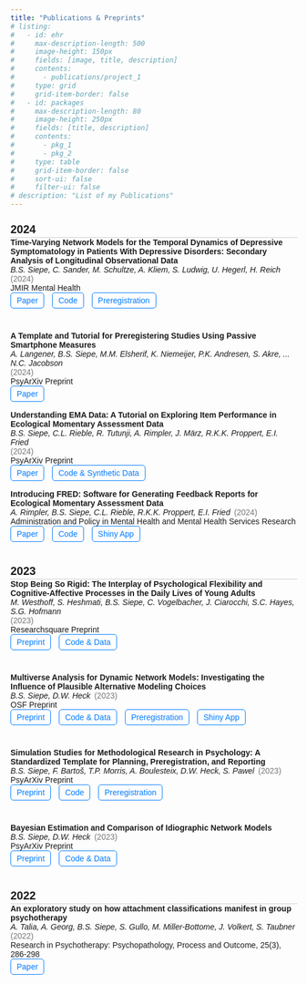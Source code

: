 ```yaml
---
title: "Publications & Preprints"
# listing:
#   - id: ehr
#     max-description-length: 500
#     image-height: 150px
#     fields: [image, title, description]
#     contents: 
#       - publications/project_1
#     type: grid
#     grid-item-border: false
#   - id: packages
#     max-description-length: 80
#     image-height: 250px
#     fields: [title, description]
#     contents: 
#       - pkg_1
#       - pkg_2
#     type: table
#     grid-item-border: false
#     sort-ui: false
#     filter-ui: false
# description: "List of my Publications"
---
```


```{=html}
<head>
    <style>
        body {
            font-family: Arial, sans-serif;
        }
        
        .year-header {
            font-size: 20px;
            font-weight: bold;
            margin-top: 25px;
            border-bottom: 1px solid #ccc;
            padding-bottom: 2px;
        }

        .publication {
            margin-bottom: 25px;
        }

        .title {
            font-weight: bold;
        }

        .authors {
            font-style: italic;
            display: inline-block;
            margin-right: 3px;
        }

        .year {
            font-size: 14px;
            color: #777;
            display: inline-block;
            margin-right: 10px;
        }

        .link, .code-link, .preregistration-link, .shiny-app-link {
            font-size: 14px;
            display: inline-block;
            padding: 5px 10px;
            border: 1px solid #007bff;
            color: #007bff;
            text-decoration: none;
            border-radius: 5px;
            margin-right: 10px;
            margin-bottom: 15px;
        }

        .link:hover, .code-link:hover, .preregistration-link:hover, .shiny-app-link:hover {
            background-color: #007bff;
            color: #fff;
        }
    </style>
</head>


<body>
    <div class="year-header">2024</div>
    
    <div class="publication">
        <div class="title">Time-Varying Network Models for the Temporal Dynamics of Depressive Symptomatology in Patients With Depressive Disorders: Secondary Analysis of Longitudinal Observational Data</div>
        <div class="authors">B.S. Siepe, C. Sander, M. Schultze, A. Kliem, S. Ludwig, U. Hegerl, H. Reich</div>
        <div class="year">(2024)</div>
        <div class="journal">JMIR Mental Health</div>
        <a class="link" href="https://doi.org/10.2196/50136">Paper</a>
        <a class="code-link" href="https://github.com/bsiepe/steady_tvvar">Code</a>
        <a class="preregistration-link" href="https://osf.io/mnehzs">Preregistration</a>
    </div>
    
    
    <div class="publication">
      <div class="publication">
    <div class="title">A Template and Tutorial for Preregistering Studies Using Passive Smartphone Measures</div>
    <div class="authors">A. Langener, B.S. Siepe, M.M. Elsherif, K. Niemeijer, P.K. Andresen, S. Akre, ... N.C. Jacobson</div>
    <div class="year">(2024)</div>
    <div class="journal">PsyArXiv Preprint</div>
    <a class="link" href="https://osf.io/preprints/psyarxiv/p4xf8">Paper</a>
      

        <div class="publication">
        <div class="title">Understanding EMA Data: A Tutorial on Exploring Item Performance in Ecological Momentary Assessment Data</div>
    <div class="authors">B.S. Siepe, C.L. Rieble, R. Tutunji, A. Rimpler, J. März, R.K.K. Proppert, E.I. Fried</div>
    <div class="year">(2024)</div>
    <div class="journal">PsyArXiv Preprint</div>
    <a class="link" href="https://doi.org/10.31234/osf.io/dvj8g">Paper</a>
  <a class="code-link" href="https://osf.io/yf3up/">Code & Synthetic Data</a>
  
    
    
    <div class="publication">
    <div class="title">Introducing FRED: Software for Generating Feedback Reports for Ecological Momentary Assessment Data</div>
    <div class="authors">A. Rimpler, B.S. Siepe, C.L. Rieble, R.K.K. Proppert, E.I. Fried</div>
    <div class="year">(2024)</div>
    <div class="journal">Administration and Policy in Mental Health and Mental Health Services Research </div>
    <a class="link" href="https://link.springer.com/article/10.1007/s10488-023-01324-4">Paper</a>
    <a class="code-link" href="https://osf.io/8q254/">Code</a>
    <a class="shiny-app-link" href="https://solo-fsw.shinyapps.io/FRED/">Shiny App</a>
    </div>
  
    <div class="year-header">2023</div>
        <div class="publication">
    <div class="title">Stop Being So Rigid: The Interplay of Psychological Flexibility and Cognitive-Affective Processes in the Daily Lives of Young Adults</div>
    <div class="authors">M. Westhoff, S. Heshmati, B.S. Siepe, C. Vogelbacher, J. Ciarocchi, S.C. Hayes, S.G. Hofmann</div>
    <div class="year">(2023)</div>
    <div class="journal">Researchsquare Preprint</div>
    <a class="link" href="https://www.researchsquare.com/article/rs-3742788/v1">Preprint</a>
    <a class="code-link" href="https://osf.io/ejtzs/">Code & Data</a>
    </div>
    
    
    
    <div class="publication">
    <div class="title">Multiverse Analysis for Dynamic Network Models: Investigating the Influence of Plausible Alternative Modeling Choices</div>
    <div class="authors">B.S. Siepe, D.W. Heck</div>
    <div class="year">(2023)</div>
    <div class="journal">OSF Preprint</div>
    <a class="link" href="https://doi.org/10.31219/osf.io/etm3u">Preprint</a>
    <a class="code-link" href="https://github.com/bsiepe/network-multiverse">Code & Data</a>
    <a class="preregistration-link" href="https://osf.io/ahcx5">Preregistration</a>
    <a class="shiny-app-link" href="https://bsiepe.shinyapps.io/shiny-app/">Shiny App</a>
    </div>
    
    <div class="publication">
    <div class="title">Simulation Studies for Methodological Research in Psychology: A                    Standardized Template for Planning, Preregistration, and Reporting</div>
    <div class="authors">B.S. Siepe, F. Bartoš, T.P. Morris, A. Boulesteix, D.W. Heck, S.                         Pawel</div>
    <div class="year">(2023)</div>
    <div class="journal">PsyArXiv Preprint</div>
    <a class="link" href="https://doi.org/10.31234/osf.io/ufgy6">Preprint</a>
    <a class="code-link" href="https://github.com/bsiepe/SimPsychReview">Code</a>
    <a class="preregistration-link" href="https://osf.io/dfgvu/registrations">Preregistration</a>
    </div>

    
    <div class="publication">
        <div class="title">Bayesian Estimation and Comparison of Idiographic Network Models</div>
        <div class="authors">B.S. Siepe, D.W. Heck</div>
        <div class="year">(2023)</div>
        <div class="journal">PsyArXiv Preprint</div>
        <a class="link" href="https://doi.org/10.31234/osf.io/uwfjc">Preprint</a>
        <a class="code-link" href="https://github.com/bsiepe/var-compare">Code & Data</a>
    </div>
    
    <div class="year-header">2022</div>
    <!-- <div class="publication"> -->
    <!--     <div class="title">Temporal dynamics of depressive symptomatology: An idiographic time series analysis applying network models to patients with depressive disorders.</div> -->
    <!--     <div class="authors">B.S. Siepe, C. Sander, M. Schultze, A. Kliem, S. Ludwig, U. Hegerl, H. Reich</div> -->
    <!--     <div class="year">(2022)</div> -->
    <!--     <div class="journal">PsyArXiv Preprint</div> -->
    <!--     <a class="link" href="https://doi.org/10.31234/osf.io/hnw69">Preprint</a> -->
    <!--     <a class="code-link" href="https://github.com/bsiepe/steady_tvvar">Code</a> -->
    <!--     <a class="preregistration-link" href="https://osf.io/mnehzs">Preregistration</a> -->
    <!-- </div> -->

    <div class="publication">
        <div class="title">An exploratory study on how attachment classifications manifest in group psychotherapy</div>
        <div class="authors">A. Talia, A. Georg, B.S. Siepe, S. Gullo, M. Miller-Bottome, J. Volkert, S. Taubner</div>
        <div class="year">(2022)</div>
        <div class="journal">Research in Psychotherapy: Psychopathology, Process and Outcome, 25(3), 286-298</div>
        <a class="link" href="https://doi.org/10.4081/ripppo.2022.653">Paper</a>
    </div>
</body>
```
